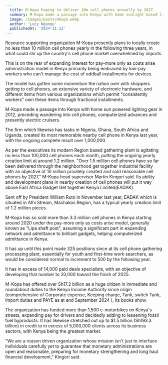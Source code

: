```yaml
---
  title: M-Kopa hoping to deliver 10m cell phones annually by 2027.
  summary: M-Kopa made a passage into Kenya with home sunlight based lighting gear in 2012, preceding wandering into cell phones, advanced credits and presently electric bikes. The firm delivered its most memorable neighborhood cell phone in Kenya last year, with the ongoing complete result over 1,000,000.
  image: /images/posts/mkopa.webp
  author: 'Lucy Ngungu'
  publishedAt: '2024-11-12'
---
```


Resource supporting organization M-Kopa presently plans to locally create no less than 10 million cell phones yearly in the following three years, in what could stir up the country's cell phone market overwhelmed by imports.

This is on the rear of expanding interest for pay-more only as costs arise administration model in Kenya primarily being embraced by low-pay workers who can't manage the cost of oddball installments for devices.

The model has gotten some momentum the nation over with shoppers getting to cell phones, an extensive variety of electronic hardware, and different items from various organizations which permit "consistently workers" own these items through fractional installments.

M-Kopa made a passage into Kenya with home sun powered lighting gear in 2012, preceding wandering into cell phones, computerized advances and presently electric cruisers.

The firm which likewise has tasks in Nigeria, Ghana, South Africa and Uganda, created its most memorable nearby cell phone in Kenya last year, with the ongoing complete result over 1,000,000.

As per the executives its modern Region based gathering plant is agitating no less than 100,000 cell phones each month, putting the ongoing yearly creation limit at around 1.2 million.
"Over 1.5 million cell phones have so far been delivered through the neighborhood get together industrial facility with an objective of 10 million privately created and sold reasonable cell phones by 2027," M-Kopa head supervisor Martin Kingori said.
Its ability and development plans in nearby creation of cell phones will put it way above East Africa Gadget Get together Kenya Limited(EADAK).

Sent off by President William Ruto in November last year, EADAK which is situated in Athi Stream, Machakos Region, has a typical yearly creation limit of 1.2 million pieces.

M-Kopa has so sold more than 3.3 million cell phones in Kenya starting around 2020 under the pay-more only as costs arise model, generally known as "Lipa shaft post", assuming a significant part in expanding network and admittance to brilliant gadgets, helping computerized admittance in Kenya.

It has up until this point made 325 positions since at its cell phone gathering processing plant, essentially for youth and first-time work searchers, as would be considered normal to increment to 500 by the following year.

It has in excess of 14,000 paid deals specialists, with an objective of developing that number to 20,000 toward the finish of 2025.

M-Kopa has offered over Sh17.2 billion as a huge citizen in immediate and roundabout duties to the Kenya Income Authority since origin (comprehensive of Corporate expense, Keeping charge, Tank, switch Tank, Import duties and PAYE as at end September 2024 ), its books show.

The organization has funded more than 1,500 e-motorbikes on Kenya's streets, expanding pay for drivers and decidedly adding to lessening fossil fuel byproducts.
It has likewise stretched out up to $1.5 billion (Sh193.3 billion) in credit to in excess of 5,000,000 clients across its business sectors, with Kenya being the greatest market.

"We are a reason driven organization whose mission isn't just to interface individuals carefully yet to guarantee that monetary administrations are open and reasonable, preparing for monetary strengthening and long haul financial development," Kingori said.